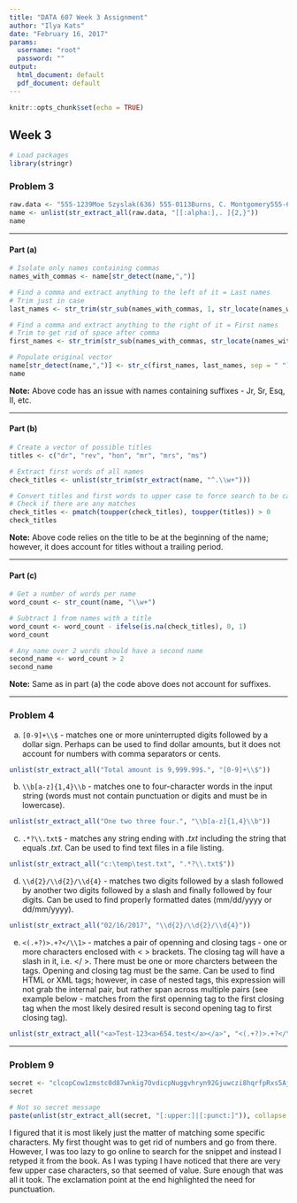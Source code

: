 ```yaml
---
title: "DATA 607 Week 3 Assignment"
author: "Ilya Kats"
date: "February 16, 2017"
params:
  username: "root"
  password: ""
output:
  html_document: default
  pdf_document: default
---
```


```r
knitr::opts_chunk$set(echo = TRUE)
```

## Week 3

```r
# Load packages
library(stringr)
```

### Problem 3

```r
raw.data <- "555-1239Moe Szyslak(636) 555-0113Burns, C. Montgomery555-6542Rev. Timothy Lovejoy555 8904Ned Flanders636-555-3226Simpson, Homer5553642Dr. Julius Hibbert"
name <- unlist(str_extract_all(raw.data, "[[:alpha:],. ]{2,}"))
name
```


***

#### Part (a)

```r
# Isolate only names containing commas
names_with_commas <- name[str_detect(name,",")]

# Find a comma and extract anything to the left of it = Last names
# Trim just in case
last_names <- str_trim(str_sub(names_with_commas, 1, str_locate(names_with_commas, ",")[,1]-1))

# Find a comma and extract anything to the right of it = First names
# Trim to get rid of space after comma
first_names <- str_trim(str_sub(names_with_commas, str_locate(names_with_commas,",")[,1]+1, str_length(names_with_commas)))

# Populate original vector
name[str_detect(name,",")] <- str_c(first_names, last_names, sep = " ")
name
```

**Note:** Above code has an issue with names containing suffixes - Jr, Sr, Esq, II, etc.

***

#### Part (b)

```r
# Create a vector of possible titles
titles <- c("dr", "rev", "hon", "mr", "mrs", "ms")

# Extract first words of all names 
check_titles <- unlist(str_trim(str_extract(name, "^.\\w+")))

# Convert titles and first words to upper case to force search to be case insensitive
# Check if there are any matches
check_titles <- pmatch(toupper(check_titles), toupper(titles)) > 0
check_titles
```

**Note:** Above code relies on the title to be at the beginning of the name; however, it does account for titles without a trailing period.

*** 

#### Part (c)

```r
# Get a number of words per name
word_count <- str_count(name, "\\w+")

# Subtract 1 from names with a title
word_count <- word_count - ifelse(is.na(check_titles), 0, 1)
word_count

# Any name over 2 words should have a second name
second_name <- word_count > 2
second_name
```

**Note:** Same as in part (a) the code above does not account for suffixes.

*** 

### Problem 4

a. `[0-9]+\\$` - matches one or more uninterrupted digits followed by a dollar sign. Perhaps can be used to find dollar amounts, but it does not account for numbers with comma separators or cents.
```r
unlist(str_extract_all("Total amount is 9,999.99$.", "[0-9]+\\$"))
```
b. `\\b[a-z]{1,4}\\b` - matches one to four-character words in the input string (words must not contain punctuation or digits and must be in lowercase). 
```r
unlist(str_extract_all("One two three four.", "\\b[a-z]{1,4}\\b"))
```
c. `.*?\\.txt$` - matches any string ending with *.txt* including the string that equals *.txt*. Can be used to find text files in a file listing.
```r
unlist(str_extract_all("c:\temp\test.txt", ".*?\\.txt$"))
```
d. `\\d{2}/\\d{2}/\\d{4}` - matches two digits followed by a slash followed by another two digits followed by a slash and finally followed by four digits. Can be used to find properly formatted dates (mm/dd/yyyy or dd/mm/yyyy).
```r
unlist(str_extract_all("02/16/2017", "\\d{2}/\\d{2}/\\d{4}"))
```
e. `<(.+?)>.+?</\\1>` - matches a pair of openning and closing tags - one or more characters enclosed with < > brackets. The closing tag will have a slash in it, i.e. </ >. There must be one or more charcters between the tags. Opening and closing tag must be the same. Can be used to find HTML or XML tags; however, in case of nested tags, this expression will not grab the internal pair, but rather span across multiple pairs (see example below - matches from the first openning tag to the first closing tag when the most likely desired result is second opening tag to first closing tag).
```r
unlist(str_extract_all("<a>Test-123<a>654.test</a></a>", "<(.+?)>.+?</\\1>"))
```

***

### Problem 9

```r
secret <- "clcopCow1zmstc0d87wnkig7OvdicpNuggvhryn92Gjuwczi8hqrfpRxs5Aj5dwpn0TanwoUwisdij7Lj8kpf03AT5Idr3coc0bt7yczjatOaootj55t3Nj3ne6c4Sfek.r1w1YwwojigOd6vrfUrbz2.2bkAnbhzgv4R9i05zEcrop.wAgnb.SqoU65fPa1otfb7wEm24k6t3sR9zqe5fy89n6Nd5t9kc4fE905gmc4Rgxo5nhDk!gr"
secret

# Not so secret message
paste(unlist(str_extract_all(secret, "[:upper:]|[:punct:]")), collapse = "")
```

I figured that it is most likely just the matter of matching some specific characters. My first thought was to get rid of numbers and go from there. However, I was too lazy to go online to search for the snippet and instead I retyped it from the book. As I was typing I have noticed that there are very few upper case characters, so that seemed of value. Sure enough that was all it took. The exclamation point at the end highlighted the need for punctuation.